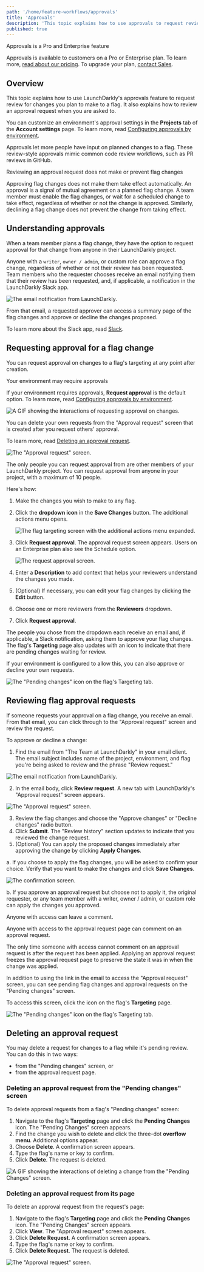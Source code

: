 ```yaml
---
path: '/home/feature-workflows/approvals'
title: 'Approvals'
description: 'This topic explains how to use approvals to request review for changes and review pending changes to flags.'
published: true
---
```


<Callout intent="primary">
<CalloutTitle>Approvals is a Pro and Enterprise feature</CalloutTitle>
<CalloutDescription>

Approvals is available to customers on a Pro or Enterprise plan. To learn more, [read about our pricing](https://launchdarkly.com/pricing/). To upgrade your plan, [contact Sales](https://launchdarkly.com/contact-sales/).

</CalloutDescription>
</Callout>

## Overview

This topic explains how to use LaunchDarkly's approvals feature to request review for changes you plan to make to a flag. It also explains how to review an approval request when you are asked to.

You can customize an environment's approval settings in the **Projects** tab of the **Account settings** page. To learn more, read [Configuring approvals by environment](/home/managing-flags/feature-workflows/environment-approvals).

Approvals let more people have input on planned changes to a flag. These review-style approvals mimic common code review workflows, such as PR reviews in GitHub.

<Callout intent="info">
<CalloutTitle>Reviewing an approval request does not make or prevent flag changes</CalloutTitle>
<CalloutDescription>

Approving flag changes does not make them take effect automatically. An approval is a signal of mutual agreement on a planned flag change. A team member must enable the flag changes, or wait for a scheduled change to take effect, regardless of whether or not the change is approved. Similarly, declining a flag change does not prevent the change from taking effect.

</CalloutDescription>
</Callout>

## Understanding approvals

When a team member plans a flag change, they have the option to request approval for that change from anyone in their LaunchDarkly project.

Anyone with a `writer`, `owner / admin`, or custom role can approve a flag change, regardless of whether or not their review has been requested. Team members who the requester chooses receive an email notifying them that their review has been requested, and, if applicable, a notification in the LaunchDarkly Slack app.

![The email notification from LaunchDarkly.](../../images/approvals-email.png)

From that email, a requested approver can access a summary page of the flag changes and approve or decline the changes proposed.

To learn more about the Slack app, read [Slack](/integrations/slack).

## Requesting approval for a flag change

You can request approval on changes to a flag's targeting at any point after creation.

<Callout intent="info">
<CalloutTitle>Your environment may require approvals</CalloutTitle>
<CalloutDescription>

If your environment requires approvals, **Request approval** is the default option. To learn more, read [Configuring approvals by environment](/home/feature-workflows/environment-approvals).

</CalloutDescription>
</Callout>

![A GIF showing the interactions of requesting approval on changes.](../../images/approvals-requesting-approval.gif)

You can delete your own requests from the "Approval request" screen that is created after you request others' approval.

To learn more, read [Deleting an approval request](#deleting-a-change-request).

![The "Approval request" screen.](../../images/approvals-approval-screen.png)

The only people you can request approval from are other members of your LaunchDarkly project. You can request approval from anyone in your project, with a maximum of 10 people.

Here's how:

1. Make the changes you wish to make to any flag.
2. Click the **dropdown icon** in the **Save Changes** button. The additional actions menu opens.

    ![The flag targeting screen with the additional actions menu expanded.](../../images/approvals-request-dropdown.png)

3. Click **Request approval**. The approval request screen appears. Users on an Enterprise plan also see the Schedule option.

    ![The request approval screen.](../../images/approvals-request.png)

4. Enter a **Description** to add context that helps your reviewers understand the changes you made.
5. (Optional) If necessary, you can edit your flag changes by clicking the **Edit** button.
6. Choose one or more reviewers from the **Reviewers** dropdown.
7. Click **Request approval**.

The people you chose from the dropdown each receive an email and, if applicable, a Slack notification, asking them to approve your flag changes. The flag's **Targeting** page also updates with an icon to indicate that there are pending changes waiting for review.

If your environment is configured to allow this, you can also approve or decline your own requests.

![The "Pending changes" icon on the flag's Targeting tab.](../../images/workflows-pending-changes-callout.png)

## Reviewing flag approval requests

If someone requests your approval on a flag change, you  receive an email. From that email, you can click through to the "Approval request" screen and review the request.

To approve or decline a change:

1. Find the email from "The Team at LaunchDarkly" in your email client. The email subject includes name of the project, environment, and flag you're being asked to review and the phrase "Review request."

![The email notification from LaunchDarkly.](../../images/approvals-email.png)

2. In the email body, click **Review request**. A new tab with LaunchDarkly's "Approval request" screen appears.

![The "Approval request" screen.](../../images/approvals-approval-screen.png)

3. Review the flag changes and choose the "Approve changes" or "Decline changes" radio button.
4. Click **Submit**. The "Review history" section updates to indicate that you reviewed the change request.
5. (Optional) You can apply the proposed changes immediately after approving the change by clicking **Apply Changes**.

  a. If you choose to apply the flag changes, you will be asked to confirm your choice. Verify that you want to make the changes and click **Save Changes**.

  ![The confirmation screen.](../../images/approvals-applying-changes.png)

  b. If you approve an approval request but choose not to apply it, the original requester, or any team member with a writer, owner / admin, or custom role can apply the  changes you approved.

<Callout intent="info">
<CalloutTitle>Anyone with access can leave a comment.</CalloutTitle>
<CalloutDescription>

Anyone with access to the approval request page can comment on an approval request.

The only time someone with access cannot comment on an approval request is after the request has been applied. Applying an approval request freezes the approval request page to preserve the state it was in when the change was applied.

</CalloutDescription>
</Callout>

In addition to using the link in the email to access the "Approval request" screen, you can see pending flag changes and approval requests on the "Pending changes" screen.

To access this screen, click the icon on the flag's **Targeting** page.

![The "Pending changes" icon on the flag's Targeting tab.](../../images/workflows-pending-changes-callout.png)

## Deleting an approval request

You may delete a request for changes to a flag while it's pending review. You can do this in two ways:

* from the "Pending changes" screen, or
* from the approval request page.

### Deleting an approval request from the "Pending changes" screen

To delete approval requests from a flag's "Pending changes" screen:

1. Navigate to the flag's **Targeting** page and click the **Pending Changes** icon. The "Pending Changes" screen appears.
2. Find the change you wish to delete and click the three-dot **overflow menu**. Additional options appear.
3. Choose **Delete**. A confirmation screen appears.
4. Type the flag's name or key to confirm.
5. Click **Delete**. The request is deleted.

![A GIF showing the interactions of deleting a change from the "Pending Changes" screen.](../../images/approvals-delete-from-pending-changes.gif)

### Deleting an approval request from its page

To delete an approval request from the request's page:

1. Navigate to the flag's **Targeting** page and click the **Pending Changes** icon. The "Pending Changes" screen appears.
2. Click **View**. The "Approval request" screen appears.
3. Click **Delete Request**. A confirmation screen appears.
4. Type the flag's name or key to confirm.
5. Click **Delete Request**. The request is deleted.

![The "Approval request" screen.](../../images/approvals-approval-screen.png)
